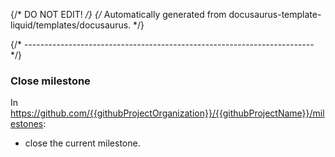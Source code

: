 {/* DO NOT EDIT! */}
{/* Automatically generated from docusaurus-template-liquid/templates/docusaurus. */}

{/* ------------------------------------------------------------------------ */}

### Close milestone

In https://github.com/{{githubProjectOrganization}}/{{githubProjectName}}/milestones:

- close the current milestone.
